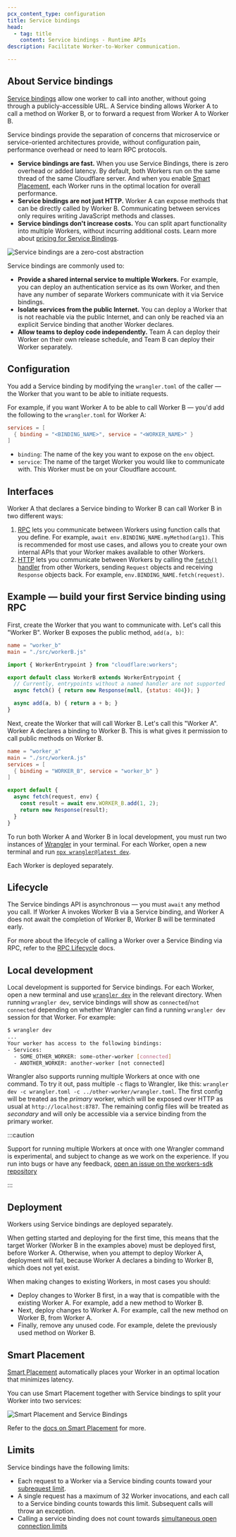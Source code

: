 ```yaml
---
pcx_content_type: configuration
title: Service bindings
head:
  - tag: title
    content: Service bindings - Runtime APIs
description: Facilitate Worker-to-Worker communication.

---
```


## About Service bindings

[Service bindings](/workers/runtime-apis/bindings/service-bindings/) allow one worker to call into another, without going through a publicly-accessible URL. A Service binding allows Worker A to call a method on Worker B, or to forward a request from Worker A to Worker B.

Service bindings provide the separation of concerns that microservice or service-oriented architectures provide, without configuration pain, performance overhead or need to learn RPC protocols.

- **Service bindings are fast.** When you use Service Bindings, there is zero overhead or added latency. By default, both Workers run on the same thread of the same Cloudflare server. And when you enable [Smart Placement](/workers/configuration/smart-placement/), each Worker runs in the optimal location for overall performance.
- **Service bindings are not just HTTP.** Worker A can expose methods that can be directly called by Worker B. Communicating between services only requires writing JavaScript methods and classes.
- **Service bindings don't increase costs.** You can split apart functionality into multiple Workers, without incurring additional costs. Learn more about [pricing for Service Bindings](/workers/platform/pricing/#service-bindings).

![Service bindings are a zero-cost abstraction](~/assets/images/workers/platform/bindings/service-bindings-comparison.png)

Service bindings are commonly used to:

* **Provide a shared internal service to multiple Workers.** For example, you can deploy an authentication service as its own Worker, and then have any number of separate Workers communicate with it via Service bindings.
* **Isolate services from the public Internet.** You can deploy a Worker that is not reachable via the public Internet, and can only be reached via an explicit Service binding that another Worker declares.
* **Allow teams to deploy code independently.** Team A can deploy their Worker on their own release schedule, and Team B can deploy their Worker separately.

## Configuration

You add a Service binding by modifying the `wrangler.toml` of the caller — the Worker that you want to be able to initiate requests.

For example, if you want Worker A to be able to call Worker B — you'd add the following to the `wrangler.toml` for Worker A:


<WranglerConfig>

```toml
services = [
  { binding = "<BINDING_NAME>", service = "<WORKER_NAME>" }
]
```

</WranglerConfig>

* `binding`: The name of the key you want to expose on the `env` object.
* `service`: The name of the target Worker you would like to communicate with. This Worker must be on your Cloudflare account.

## Interfaces

Worker A that declares a Service binding to Worker B can call Worker B in two different ways:

1. [RPC](/workers/runtime-apis/bindings/service-bindings/rpc) lets you communicate between Workers using function calls that you define. For example, `await env.BINDING_NAME.myMethod(arg1)`. This is recommended for most use cases, and allows you to create your own internal APIs that your Worker makes available to other Workers.
2. [HTTP](/workers/runtime-apis/bindings/service-bindings/http) lets you communicate between Workers by calling the [`fetch()` handler](/workers/runtime-apis/handlers/fetch) from other Workers, sending `Request` objects and receiving `Response` objects back. For example, `env.BINDING_NAME.fetch(request)`.

## Example — build your first Service binding using RPC

First, create the Worker that you want to communicate with. Let's call this "Worker B". Worker B exposes the public method, `add(a, b)`:



<WranglerConfig>

```toml
name = "worker_b"
main = "./src/workerB.js"
```

</WranglerConfig>

```js
import { WorkerEntrypoint } from "cloudflare:workers";

export default class WorkerB extends WorkerEntrypoint {
  // Currently, entrypoints without a named handler are not supported
  async fetch() { return new Response(null, {status: 404}); }

  async add(a, b) { return a + b; }
}
```

Next, create the Worker that will call Worker B. Let's call this "Worker A". Worker A declares a binding to Worker B. This is what gives it permission to call public methods on Worker B.



<WranglerConfig>

```toml
name = "worker_a"
main = "./src/workerA.js"
services = [
  { binding = "WORKER_B", service = "worker_b" }
]
```

</WranglerConfig>

```js
export default {
  async fetch(request, env) {
    const result = await env.WORKER_B.add(1, 2);
    return new Response(result);
  }
}
```

To run both Worker A and Worker B in local development, you must run two instances of [Wrangler](/workers/wrangler) in your terminal. For each Worker, open a new terminal and run [`npx wrangler@latest dev`](/workers/wrangler/commands#dev).

Each Worker is deployed separately.

## Lifecycle

The Service bindings API is asynchronous — you must `await` any method you call. If Worker A invokes Worker B via a Service binding, and Worker A does not await the completion of Worker B, Worker B will be terminated early.

For more about the lifecycle of calling a Worker over a Service Binding via RPC, refer to the [RPC Lifecycle](/workers/runtime-apis/rpc/lifecycle) docs.

## Local development

Local development is supported for Service bindings. For each Worker, open a new terminal and use [`wrangler dev`](/workers/wrangler/commands/#dev) in the relevant directory. When running `wrangler dev`, service bindings will show as `connected`/`not connected` depending on whether Wrangler can find a running `wrangler dev` session for that Worker. For example:

```sh
$ wrangler dev
...
Your worker has access to the following bindings:
- Services:
  - SOME_OTHER_WORKER: some-other-worker [connected]
  - ANOTHER_WORKER: another-worker [not connected]
```

Wrangler also supports running multiple Workers at once with one command. To try it out, pass multiple `-c` flags to Wrangler, like this: `wrangler dev -c wrangler.toml -c ../other-worker/wrangler.toml`. The first config will be treated as the _primary_ worker, which will be exposed over HTTP as usual at `http://localhost:8787`. The remaining config files will be treated as _secondary_ and will only be accessible via a service binding from the primary worker.

:::caution

Support for running multiple Workers at once with one Wrangler command is experimental, and subject to change as we work on the experience. If you run into bugs or have any feedback, [open an issue on the workers-sdk repository](https://github.com/cloudflare/workers-sdk/issues/new)

:::
## Deployment

Workers using Service bindings are deployed separately.

When getting started and deploying for the first time, this means that the target Worker (Worker B in the examples above) must be deployed first, before Worker A. Otherwise, when you attempt to deploy Worker A, deployment will fail, because Worker A declares a binding to Worker B, which does not yet exist.

When making changes to existing Workers, in most cases you should:

* Deploy changes to Worker B first, in a way that is compatible with the existing Worker A. For example, add a new method to Worker B.
* Next, deploy changes to Worker A. For example, call the new method on Worker B, from Worker A.
* Finally, remove any unused code. For example, delete the previously used method on Worker B.

## Smart Placement

[Smart Placement](/workers/configuration/smart-placement) automatically places your Worker in an optimal location that minimizes latency.

You can use Smart Placement together with Service bindings to split your Worker into two services:

![Smart Placement and Service Bindings](~/assets/images/workers/platform/smart-placement-service-bindings.png)

Refer to the [docs on Smart Placement](/workers/configuration/smart-placement/#best-practices) for more.

## Limits

Service bindings have the following limits:

* Each request to a Worker via a Service binding counts toward your [subrequest limit](/workers/platform/limits/#subrequests).
* A single request has a maximum of 32 Worker invocations, and each call to a Service binding counts towards this limit. Subsequent calls will throw an exception.
* Calling a service binding does not count towards [simultaneous open connection limits](/workers/platform/limits/#simultaneous-open-connections)

